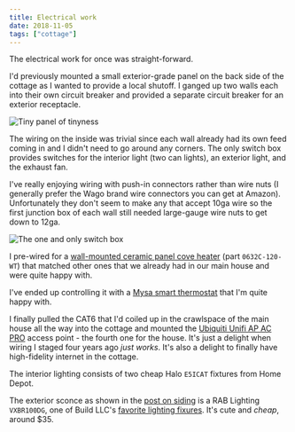 ```yaml
---
title: Electrical work
date: 2018-11-05
tags: ["cottage"]
---
```


The electrical work for once was straight-forward.

I'd previously mounted a small exterior-grade panel on the back side of the cottage as I wanted to provide a local shutoff.
I ganged up two walls each into their own circuit breaker and provided a separate circuit breaker for an exterior receptacle.

![](images/IMG_20181004_151533.jpg "Tiny panel of tinyness")

The wiring on the inside was trivial since each wall already had its own feed coming in and I didn't need to go around any corners.
The only switch box provides switches for the interior light (two can lights), an exterior light, and the exhaust fan.

I've really enjoying wiring with push-in connectors rather than wire nuts (I generally prefer the Wago brand wire connectors you can get at Amazon).
Unfortunately they don't seem to make any that accept 10ga wire so the first junction box of each wall still needed large-gauge wire nuts to get down to 12ga.

![](images/IMG_20181105_103420.jpg "The one and only switch box")

I pre-wired for a [wall-mounted ceramic panel cove heater](http://electricheat.com/products/coves/) (part `0632C-120-WT`) that matched
other ones that we already had in our main house and were quite happy with.

I've ended up controlling it with a [Mysa smart thermostat](https://getmysa.com/) that I'm quite happy with.

I finally pulled the CAT6 that I'd coiled up in the crawlspace of the main house all the way into the cottage and mounted the
[Ubiquiti Unifi AP AC PRO](https://www.ui.com/unifi/unifi-ap-ac-pro/) access point - the fourth one for the house.
It's just a delight when wiring I staged four years ago _just works_.
It's also a delight to finally have high-fidelity internet in the cottage.

The interior lighting consists of two cheap Halo `E5ICAT` fixtures from Home Depot.

The exterior sconce as shown in the [post on siding](/posts/cottage/siding/)
is a RAB Lighting `VXBR100DG`, one of Build LLC's [favorite lighting fixures](http://blog.buildllc.com/2008/02/lighting/).
It's cute and _cheap_, around \$35.

